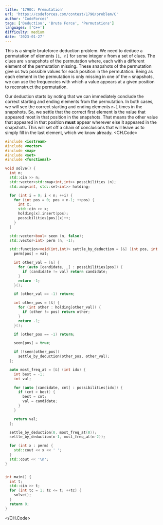 ```yaml
---
title: '1790C: Premutation'
url: 'https://codeforces.com/contest/1790/problem/C'
author: 'CodeForces'
tags: ['Deduction', 'Brute Force', 'Permutations'] 
languages: ['C++']
difficulty: medium
date: '2023-01-27'
---
```

This is a simple bruteforce deduction problem. We need to deduce a permutation of elements `[1, n]` for some integer `n` from a set of clues. The clues are `n` snapshots of the permutation where, each with a different element of the
permutation missing. These snapshots of the permutation give us two possible values for each position in the permutation. Being as each element in the permutation is only missing in one of the `n` snapshots, we can use the frequencies
with which a value appears at a given position to reconstruct the permutation.

Our deduction starts by noting that we can immediately conclude the correct starting and ending elements from the permutation. In both cases, we will see the correct starting and ending elements `n-1` times in the snapshots.
So, we settle that the correct first element is the value that appeared most in that position in the snapshots. That means the other value that appeared in that position **must** appear wherever else it appeared in the snapshots.
This will set off a chain of conclusions that will leave us to simply fill in the last element, which we know already.
<CH.Code>

```cpp 
#include <iostream>
#include <vector>
#include <map>
#include <set>
#include <functional>

void solve() {
  int n;
  std::cin >> n;
  std::vector<std::map<int,int>> possibilities (n);
  std::map<int, std::set<int>> holding;

  for (int i = 0; i < n; ++i) {
    for (int pos = 0; pos < n-1; ++pos) {
      int x;
      std::cin >> x;
      holding[x].insert(pos);
      possibilities[pos][x]++;
    }
  }

  std::vector<bool> seen (n, false);
  std::vector<int> perm (n, -1);

  std::function<void(int,int)> settle_by_deduction = [&] (int pos, int val) {
    perm[pos] = val;

    int other_val = [&] {
      for (auto [candidate, _] : possibilities[pos]) {
        if (candidate != val) return candidate;
      }
      return -1;
    }();

    if (other_val == -1) return;

    int other_pos = [&] {
      for (int other : holding[other_val]) {
        if (other != pos) return other;
      }
      return -1;
    }();

    if (other_pos == -1) return;

    seen[pos] = true;

    if (!seen[other_pos])
      settle_by_deduction(other_pos, other_val);
  };

  auto most_freq_at = [&] (int idx) {
    int best = -1;
    int val;

    for (auto [candidate, cnt] : possibilities[idx]) {
      if (cnt > best) {
        best = cnt;
        val = candidate;
      }
    }

    return val;
  };

  settle_by_deduction(0, most_freq_at(0));
  settle_by_deduction(n-1, most_freq_at(n-2));

  for (int x : perm) {
    std::cout << x << ' ';
  }
  std::cout << '\n';
}


int main() {
  int t;
  std::cin >> t;
  for (int tc = 1; tc <= t; ++tc) {
    solve();
  }
  return 0;
}

```

</CH.Code>
